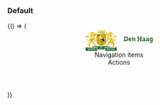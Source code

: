 
<Meta title="CSS/Page Elements/Header" />

### Default

<Canvas>
  <Story name="Default">
    {() => (
      <header id="site-header" class="denhaag-header">
        <div class="denhaag-header__content-container">
          <div class="denhaag-header__content denhaag-responsive-content">
            <div className="denhaag-header__logo">
              <a class="denhaag-logo denhaag-header__link" href="https://www.denhaag.nl" aria-label="Gemeente Den Haag">
                <svg
                  class="denhaag-header__logo"
                  xmlns="http://www.w3.org/2000/svg"
                  width="153"
                  height="48"
                  viewBox="0 0 153 48"
                  fill="none"
                >
                  <path
                    fill-rule="evenodd"
                    clip-rule="evenodd"
                    d="M133.269 22.8104C133.269 23.7002 132.638 24.6354 131.676 24.6354C131.105 24.6354 130.759 24.2431 130.759 23.7305C130.759 23.0818 131.3 22.5842 133.269 22.5842V22.8104ZM135.163 20.9099C135.163 19.2508 134.441 18.2705 132.142 18.2705C131.225 18.2705 130.188 18.4967 129.361 18.7983L129.647 20.2161C130.368 19.9294 131.24 19.7184 131.916 19.7184C132.923 19.7184 133.269 20.1407 133.269 21.0305V21.3472C130.654 21.3472 128.94 22.1918 128.94 23.9566C128.94 25.1782 129.737 26.0831 131.074 26.0831C132.202 26.0831 133.118 25.4798 133.479 24.6353L133.494 24.6502C133.434 25.0425 133.419 25.4949 133.419 25.9474C134.381 25.9775 135.523 25.9323 136.47 25.8116V24.6502C136.034 24.6202 135.523 24.5599 135.163 24.4994V20.9099ZM123.807 16.9583C124.153 17.0337 124.558 17.0942 124.919 17.1244V19.8392H120.546V17.1244C120.906 17.0942 121.312 17.0337 121.658 16.9583V15.7518H117.479V16.9281C117.87 17.0188 118.336 17.0942 118.787 17.1244V24.5599C118.336 24.5901 117.87 24.6655 117.479 24.7559V25.9324H121.658V24.7258C121.312 24.6503 120.906 24.5901 120.546 24.5599V21.4983H124.919V24.5599C124.558 24.5901 124.153 24.6503 123.807 24.7258V25.9324H127.985V24.7559C127.594 24.6655 127.129 24.5901 126.678 24.5599V17.1244C127.129 17.0942 127.594 17.0188 127.985 16.9281V15.7518H123.807V16.9583ZM150.402 22.0107C150.402 23.323 149.786 24.5145 148.749 24.5145C147.862 24.5145 147.441 23.7905 147.441 22.3879C147.441 20.5026 148.238 19.7938 149.365 19.7938C149.741 19.7938 150.071 19.839 150.402 19.9144V22.0107ZM149.545 18.3007C146.915 18.3007 145.472 20.0352 145.472 22.5689C145.472 24.8615 146.464 26.0831 148.253 26.0831C149.245 26.0831 150.086 25.5402 150.477 24.6655L150.507 24.6804C150.432 25.0727 150.417 25.4045 150.417 25.7815V26.2492C150.417 27.5311 149.741 28.1042 148.313 28.1042C147.576 28.1042 146.765 27.9685 146.103 27.7272L145.923 29.4314C146.554 29.5822 147.366 29.6879 148.207 29.6879C151.048 29.6879 152.265 28.3455 152.265 26.0682V18.527C151.454 18.3911 150.582 18.3007 149.545 18.3007ZM141.55 22.8104C141.55 23.7002 140.918 24.6354 139.957 24.6354C139.385 24.6354 139.04 24.2431 139.04 23.7305C139.04 23.0818 139.581 22.5842 141.55 22.5842V22.8104ZM143.444 20.9099C143.444 19.2508 142.722 18.2705 140.423 18.2705C139.506 18.2705 138.469 18.4967 137.642 18.7983L137.928 20.2161C138.649 19.9294 139.521 19.7184 140.197 19.7184C141.204 19.7184 141.55 20.1407 141.55 21.0305V21.3472C138.935 21.3472 137.221 22.1918 137.221 23.9566C137.221 25.1782 138.018 26.0831 139.355 26.0831C140.483 26.0831 141.4 25.4798 141.76 24.6353L141.775 24.6502C141.715 25.0425 141.7 25.4949 141.7 25.9474C142.662 25.9775 143.804 25.9323 144.751 25.8116V24.6502C144.315 24.6202 143.804 24.5599 143.444 24.4994V20.9099ZM99.7185 21.3019C99.8235 20.2764 100.425 19.673 101.236 19.673C102.063 19.673 102.589 20.231 102.559 21.3019H99.7185ZM101.327 18.2856C99.1171 18.2856 97.8094 20.0048 97.8094 22.2523C97.8094 24.8917 99.1171 26.0831 101.492 26.0831C102.379 26.0831 103.326 25.9174 104.167 25.6307L103.972 24.2279C103.205 24.4845 102.454 24.6202 101.717 24.6202C100.32 24.6202 99.7184 23.9114 99.7032 22.5688H104.363C104.363 22.5688 104.423 22.0261 104.423 21.468C104.423 19.6883 103.506 18.2856 101.327 18.2856ZM91.3024 24.3485C90.9267 24.3485 90.5057 24.3336 90.2202 24.2883V17.3352C90.5358 17.3052 90.9867 17.2899 91.4375 17.2899C93.7824 17.2899 94.6691 18.6023 94.6691 20.8193C94.6691 23.2626 93.2712 24.3485 91.3024 24.3485ZM91.5729 15.6914C90.3254 15.6914 89.078 15.7517 88.2663 15.7517H87.0038V16.9281C87.3946 17.0187 87.8605 17.0941 88.3114 17.1243V24.5599C87.8605 24.5901 87.3946 24.6655 87.0038 24.7558V25.9323H88.3114C88.8073 25.9323 90.0698 25.9928 91.122 25.9928C94.4285 25.9928 96.7133 24.1676 96.7133 20.6686C96.7133 17.1091 94.7143 15.6914 91.5729 15.6914ZM110.705 18.2856C109.473 18.2856 108.601 18.9041 108.15 19.8089L108.135 19.7939C108.21 19.3867 108.24 18.7832 108.24 18.4213C107.248 18.3911 106.106 18.4364 105.159 18.557V19.7184C105.595 19.7485 106.106 19.8089 106.467 19.8693V25.9323H108.345V22.3125C108.345 20.9702 109.112 19.854 110.104 19.854C110.84 19.854 111.066 20.3368 111.066 21.1361V25.9323H112.93V20.6686C112.93 19.3565 112.388 18.2856 110.705 18.2856Z"
                    fill="#155429"
                  />
                  <path
                    fill-rule="evenodd"
                    clip-rule="evenodd"
                    d="M58.0044 40.7322H45.0341V47.9998H58.0044C67.4367 47.9998 70.9141 47.2803 70.9141 47.2803V39.9282C70.9141 39.9282 67.4035 40.7322 58.0044 40.7322Z"
                    fill="#1D6B35"
                  />
                  <path
                    fill-rule="evenodd"
                    clip-rule="evenodd"
                    d="M28.2166 38.8932L30.5744 44.4397C32.3222 44.4203 34.0973 44.4102 35.8965 44.4102C38.6269 44.4102 41.303 44.4332 43.9092 44.4771V39.4079L54.79 37.9947C54.79 37.9947 53.2782 37.7322 49.168 37.4305C45.0582 37.1288 39.1552 37.2388 39.1552 37.2388C39.1552 37.2388 36.7875 38.0375 35.8742 38.1974C34.9607 38.0375 32.5933 37.2388 32.5933 37.2388C32.5933 37.2388 26.7349 37.129 22.6249 37.4305C18.5206 37.7313 15.7869 38.1651 15.7707 38.1675L28.2166 38.8932Z"
                    fill="#1D6B35"
                  />
                  <path
                    fill-rule="evenodd"
                    clip-rule="evenodd"
                    d="M27.689 39.5922L27.7093 44.4801C28.655 44.4637 29.6103 44.4502 30.5743 44.4397L28.2166 38.8932L15.7707 38.1675V39.5667C24.1735 39.5462 27.689 39.5922 27.689 39.5922Z"
                    fill="#155429"
                  />
                  <path
                    fill-rule="evenodd"
                    clip-rule="evenodd"
                    d="M26.564 40.7322H13.7434C4.34446 40.7322 0.833496 39.9282 0.833496 39.9282V47.2803C0.833496 47.2803 4.31124 47.9998 13.7434 47.9998H26.564V40.7322Z"
                    fill="#1D6B35"
                  />
                  <path
                    fill-rule="evenodd"
                    clip-rule="evenodd"
                    d="M1.98302 40.1214C1.19158 40.0101 0.83374 39.9282 0.83374 39.9282V47.2803C0.83374 47.2803 2.08732 47.5395 5.12832 47.7467C3.11096 45.4611 2.13647 42.6289 1.98302 40.1214Z"
                    fill="#155429"
                  />
                  <path
                    fill-rule="evenodd"
                    clip-rule="evenodd"
                    d="M5.13794 42.4888H6.51626V42.9216H6.14279L7.02139 45.3659C7.05807 45.4661 7.07926 45.5823 7.10556 45.6877H7.11608C7.14223 45.5823 7.16342 45.4661 7.20024 45.3659L8.06292 42.9216H7.63684V42.4888H8.9836V42.9216H8.65221L7.38961 46.184H6.73719L5.45881 42.9216H5.13794V42.4888Z"
                    fill="white"
                  />
                  <path
                    fill-rule="evenodd"
                    clip-rule="evenodd"
                    d="M10.7589 44.1469C11.1744 44.1469 11.4637 43.9252 11.4637 43.5293C11.4637 43.144 11.227 42.9222 10.801 42.9222H10.3118L10.3012 44.1469H10.7589ZM9.33325 45.7518H9.69621L9.71725 42.9221H9.33325V42.4893H10.9693C11.7269 42.4893 12.0846 42.9275 12.0846 43.4659C12.0846 44.1046 11.6743 44.3951 11.2062 44.4426V44.453C11.4112 44.469 11.5479 44.643 11.6743 44.8542L12.0741 45.53C12.1793 45.7042 12.2793 45.7518 12.4003 45.7518H12.5372V46.1847H12.1951C11.8848 46.1847 11.7427 46.153 11.5271 45.7939L11.0219 44.9335C10.8694 44.6696 10.7905 44.6114 10.6169 44.6114H10.3013L10.2908 45.7518H10.7168V46.1847H9.33325V45.7518Z"
                    fill="white"
                  />
                  <path
                    fill-rule="evenodd"
                    clip-rule="evenodd"
                    d="M12.9893 45.7512H13.3575L13.3785 42.9216H12.9525V42.4888H15.5408L15.5618 43.46H15.0725L15.0409 42.9216H13.9729L13.9626 44.0619H15.0146V44.5264H13.9626L13.9519 45.7512H15.0725L15.1145 45.1493H15.6092L15.5671 46.184H12.9893V45.7512Z"
                    fill="white"
                  />
                  <path
                    fill-rule="evenodd"
                    clip-rule="evenodd"
                    d="M17.7552 45.7517C18.6547 45.7517 19.1598 45.2026 19.1598 44.2787C19.1598 43.45 18.6863 42.9222 17.7815 42.9222H17.187L17.1661 45.7517H17.7552ZM16.2032 45.7517H16.5767L16.5977 42.9221H16.2032V42.4893H17.9497C19.1334 42.4893 19.812 43.1807 19.812 44.2524C19.812 45.3452 19.1229 46.1845 17.9445 46.1845H16.2032V45.7517Z"
                    fill="white"
                  />
                  <path
                    fill-rule="evenodd"
                    clip-rule="evenodd"
                    d="M20.2274 45.7512H20.5956L20.6166 42.9216H20.1906V42.4888H22.7789L22.7999 43.46H22.3106L22.279 42.9216H21.2112L21.2007 44.0619H22.2529V44.5264H21.2007L21.19 45.7512H22.3106L22.3528 45.1493H22.8473L22.805 46.184H20.2274V45.7512Z"
                    fill="white"
                  />
                  <path
                    fill-rule="evenodd"
                    clip-rule="evenodd"
                    d="M50.2324 44.1469C50.6479 44.1469 50.9372 43.9252 50.9372 43.5293C50.9372 43.144 50.7005 42.9222 50.2743 42.9222H49.7851L49.7746 44.1469H50.2324ZM48.8066 45.7518H49.1695L49.1906 42.9221H48.8066V42.4893H50.4425C51.2001 42.4893 51.5578 42.9275 51.5578 43.4659C51.5578 44.1046 51.1475 44.3951 50.6794 44.4426V44.453C50.8845 44.469 51.0213 44.643 51.1475 44.8542L51.5475 45.53C51.6525 45.7042 51.7524 45.7518 51.8736 45.7518H52.0103V46.1847H51.6684C51.3579 46.1847 51.2159 46.153 51.0002 45.7939L50.4953 44.9335C50.3426 44.6696 50.2638 44.6114 50.0902 44.6114H49.7745L49.7639 45.7518H50.1902V46.1847H48.8066V45.7518Z"
                    fill="white"
                  />
                  <path
                    fill-rule="evenodd"
                    clip-rule="evenodd"
                    d="M52.4622 45.7512H52.8305L52.8515 42.9216H52.4254V42.4888H55.0137L55.0346 43.46H54.5454L54.5139 42.9216H53.446L53.4355 44.0619H54.4877V44.5264H53.4355L53.4249 45.7512H54.5454L54.5877 45.1493H55.0821L55.0399 46.184H52.4622V45.7512Z"
                    fill="white"
                  />
                  <path
                    fill-rule="evenodd"
                    clip-rule="evenodd"
                    d="M58.1171 43.5709V42.9797C57.9803 42.9426 57.7698 42.8898 57.4911 42.8898C56.6125 42.8898 56.1547 43.4284 56.1547 44.3521C56.1547 45.1917 56.6599 45.7829 57.4122 45.7829C57.6646 45.7829 57.9328 45.7563 58.0698 45.7299L58.0908 45.0648H58.6168L58.5959 46.0732C58.3591 46.1524 57.8856 46.2474 57.449 46.2474C56.1286 46.2474 55.5026 45.4238 55.5026 44.3732C55.5026 43.2223 56.2706 42.4253 57.4962 42.4253C57.9593 42.4253 58.3959 42.5256 58.6431 42.6259V43.5709H58.1171Z"
                    fill="white"
                  />
                  <path
                    fill-rule="evenodd"
                    clip-rule="evenodd"
                    d="M61.5152 45.7512H61.8835L61.8941 44.5634H60.1844L60.1737 45.7512H60.5683V46.184H59.2111V45.7512H59.5793L59.6004 42.9216H59.2111V42.4888H60.5683V42.9216H60.1948L60.1844 44.0987H61.8941L61.9046 42.9216H61.5152V42.4888H62.8725V42.9216H62.4991L62.478 45.7512H62.8725V46.184H61.5152V45.7512Z"
                    fill="white"
                  />
                  <path
                    fill-rule="evenodd"
                    clip-rule="evenodd"
                    d="M64.2677 45.7512H64.6466L64.6674 42.9216H63.8099L63.7888 43.46H63.2628L63.2839 42.4888H66.6245L66.6454 43.46H66.1194L66.0984 42.9216H65.2567L65.2355 45.7512H65.6616V46.184H64.2677V45.7512Z"
                    fill="white"
                  />
                  <path
                    fill-rule="evenodd"
                    clip-rule="evenodd"
                    d="M28.3715 5.93919C28.5313 5.83271 28.7492 5.75866 28.9844 5.7291C29.0546 5.72096 29.1249 5.71643 29.1945 5.71643C29.6391 5.71643 29.9596 5.89364 29.9925 6.15726C30.0304 6.46809 29.6538 6.75177 29.1174 6.81768C29.0463 6.82643 28.9761 6.8308 28.9068 6.8308C28.4621 6.8308 28.1412 6.65344 28.1092 6.38937C28.0891 6.22528 28.1821 6.06572 28.3715 5.93919ZM32.426 5.35831L33.5332 5.89325L32.4555 6.48656L31.348 5.95102L32.426 5.35831ZM35.8307 5.2552C36.4122 5.2552 36.8509 5.50646 36.8509 5.83976C36.8509 6.17305 36.4122 6.42446 35.8307 6.42446C35.2489 6.42446 34.8102 6.17305 34.8102 5.83976C34.8102 5.50646 35.2489 5.2552 35.8307 5.2552ZM39.2357 5.35831L40.3133 5.95102L39.2064 6.48656L38.1281 5.89371L39.2357 5.35831ZM41.6691 6.15772C41.7014 5.89364 42.0223 5.71643 42.467 5.71643C42.5363 5.71643 42.6072 5.72096 42.6777 5.7291C42.9129 5.75866 43.1298 5.83271 43.2899 5.93919C43.4789 6.06572 43.5724 6.22528 43.5521 6.38937C43.5198 6.65314 43.2 6.8308 42.7554 6.8308C42.686 6.8308 42.6147 6.82643 42.5444 6.81768C42.0073 6.75177 41.6315 6.46809 41.6691 6.15772ZM36.0602 7.6007C39.5777 7.6007 42.229 7.77338 43.9926 7.94501L44.3928 4.7298C42.6688 4.57687 39.4251 4.19531 35.8988 4.19531C32.3396 4.19531 28.9971 4.5817 27.2412 4.73402L27.6589 7.99282C29.4062 7.80701 32.2147 7.6007 36.0602 7.6007Z"
                    fill="#E2C029"
                  />
                  <path
                    fill-rule="evenodd"
                    clip-rule="evenodd"
                    d="M36.8644 1.90625C36.3935 1.90625 36.0121 2.28947 36.0121 2.76152C36.0121 3.13207 36.2465 3.44727 36.5751 3.56642L37.4137 2.10819C37.2652 1.98256 37.0737 1.90625 36.8644 1.90625ZM27.0798 2.48477C26.609 2.48477 26.2281 2.86769 26.2281 3.34004C26.2281 3.81209 26.609 4.19531 27.0798 4.19531C27.5508 4.19531 27.9323 3.81209 27.9323 3.34004C27.9323 2.86769 27.5508 2.48477 27.0798 2.48477ZM29.0374 2.34008C28.5665 2.34008 28.1848 2.7233 28.1848 3.19535C28.1848 3.6674 28.5665 4.05062 29.0374 4.05062C29.5082 4.05062 29.8894 3.6674 29.8894 3.19535C29.8894 2.7233 29.5082 2.34008 29.0374 2.34008ZM30.9936 2.19563C30.5235 2.19563 30.1414 2.57839 30.1414 3.05074C30.1414 3.52294 30.5235 3.90616 30.9936 3.90616C31.465 3.90616 31.8465 3.52294 31.8465 3.05074C31.8465 2.57839 31.465 2.19563 30.9936 2.19563ZM32.9506 2.05117C32.4798 2.05117 32.0983 2.43394 32.0983 2.90629C32.0983 3.37879 32.4798 3.76125 32.9506 3.76125C33.4215 3.76125 33.8028 3.37879 33.8028 2.90629C33.8028 2.43394 33.4215 2.05117 32.9506 2.05117ZM34.907 1.90625C34.4372 1.90625 34.0547 2.28947 34.0547 2.76152C34.0547 3.23402 34.4372 3.61679 34.907 3.61679C35.3777 3.61679 35.7596 3.23402 35.7596 2.76152C35.7596 2.28947 35.3777 1.90625 34.907 1.90625ZM27.6441 1.43409C27.6441 0.961737 27.2626 0.578518 26.7916 0.578518C26.3207 0.578518 25.9395 0.961737 25.9395 1.43409C25.9395 1.90614 26.3207 2.28905 26.7916 2.28905C27.2626 2.28905 27.6441 1.90614 27.6441 1.43409ZM36.738 0.855268C36.738 0.383219 36.3566 0 35.8857 0C35.415 0 35.0334 0.383219 35.0334 0.855268C35.0334 1.32822 35.415 1.71054 35.8857 1.71054C36.3566 1.71054 36.738 1.32822 36.738 0.855268Z"
                    fill="#E2C029"
                  />
                  <path
                    fill-rule="evenodd"
                    clip-rule="evenodd"
                    d="M37.4135 2.10817L36.5749 3.56639C36.6651 3.59927 36.7626 3.61676 36.8642 3.61676C37.3351 3.61676 37.7167 3.234 37.7167 2.76149C37.7167 2.49953 37.5988 2.26501 37.4135 2.10817ZM38.8207 2.05127C38.3504 2.05127 37.9683 2.43403 37.9683 2.90638C37.9683 3.37889 38.3504 3.76135 38.8207 3.76135C39.2921 3.76135 39.6736 3.37889 39.6736 2.90638C39.6736 2.43403 39.2921 2.05127 38.8207 2.05127ZM40.7775 2.19572C40.3067 2.19572 39.9252 2.57849 39.9252 3.05084C39.9252 3.52304 40.3067 3.90626 40.7775 3.90626C41.2489 3.90626 41.63 3.52304 41.63 3.05084C41.63 2.57849 41.2489 2.19572 40.7775 2.19572ZM42.735 2.34018C42.2641 2.34018 41.8828 2.7234 41.8828 3.19545C41.8828 3.66749 42.2641 4.05071 42.735 4.05071C43.2054 4.05071 43.5868 3.66749 43.5868 3.19545C43.5868 2.7234 43.2054 2.34018 42.735 2.34018ZM44.6915 2.48487C44.221 2.48487 43.8392 2.86778 43.8392 3.34013C43.8392 3.81218 44.221 4.1954 44.6915 4.1954C45.1628 4.1954 45.5435 3.81218 45.5435 3.34013C45.5435 2.86778 45.1628 2.48487 44.6915 2.48487ZM44.9795 0.578613C44.5089 0.578613 44.1272 0.961832 44.1272 1.43418C44.1272 1.90623 44.5089 2.28915 44.9795 2.28915C45.4504 2.28915 45.8321 1.90623 45.8321 1.43418C45.8321 0.961832 45.4504 0.578613 44.9795 0.578613Z"
                    fill="#D2AD15"
                  />
                  <path
                    fill-rule="evenodd"
                    clip-rule="evenodd"
                    d="M39.2362 5.3582L40.3137 5.9509L39.2069 6.48629L38.1285 5.89359L39.2362 5.3582ZM41.6696 6.15784C41.7019 5.89376 42.0227 5.71655 42.4675 5.71655C42.5367 5.71655 42.6077 5.72093 42.6782 5.72922C42.9134 5.75863 43.1302 5.83283 43.2903 5.93931C43.4794 6.06569 43.5727 6.2254 43.5526 6.38949C43.5202 6.65326 43.2004 6.83092 42.7559 6.83092C42.6864 6.83092 42.6152 6.8264 42.5449 6.8178C42.0077 6.75174 41.632 6.46806 41.6696 6.15784ZM35.8312 6.42427C35.4865 6.42427 35.1919 6.33574 35.009 6.19458L34.1664 7.61766C34.7676 7.60665 35.3987 7.60047 36.0606 7.60047C39.5781 7.60047 42.2294 7.7733 43.9928 7.94478L44.393 4.72972C42.7165 4.58117 39.6037 4.21605 36.1915 4.19629L35.5523 5.27552C35.6405 5.2624 35.7335 5.25501 35.8312 5.25501C36.4127 5.25501 36.8514 5.50626 36.8514 5.83956C36.8514 6.17286 36.4127 6.42427 35.8312 6.42427Z"
                    fill="#D2AD15"
                  />
                  <path
                    fill-rule="evenodd"
                    clip-rule="evenodd"
                    d="M43.9091 39.4079V39.5922H56.0221V38.1673C56.0221 38.1673 55.5779 38.0975 54.7899 37.9946L43.9091 39.4079Z"
                    fill="#155429"
                  />
                  <path
                    fill-rule="evenodd"
                    clip-rule="evenodd"
                    d="M70.1289 47.406C70.6673 47.3225 70.9142 47.2803 70.9142 47.2803V39.9282C70.9142 39.9282 70.0488 40.1262 68.0284 40.3258C69.4005 42.0027 69.9481 44.7336 70.1289 47.406Z"
                    fill="#155429"
                  />
                  <path
                    fill-rule="evenodd"
                    clip-rule="evenodd"
                    d="M32.8755 42.1995H33.1941L33.2123 39.7506H32.8436V39.376H35.0836L35.1018 40.2168H34.6784L34.651 39.7506H33.7269L33.7177 40.7375H34.6283V41.1396H33.7177L33.7087 42.1995H34.6784L34.7148 41.6788H35.1428L35.1064 42.5741H32.8755V42.1995Z"
                    fill="white"
                  />
                  <path
                    fill-rule="evenodd"
                    clip-rule="evenodd"
                    d="M35.6751 42.1995H35.9847L36.0029 39.7506H35.6022V39.376H36.4399L37.915 41.3087C38.0107 41.4366 38.1472 41.6466 38.2338 41.7884H38.2429L38.2248 39.7506H37.8696V39.376H38.9804V39.7506H38.671L38.6526 42.5741H38.2384L36.6447 40.4998C36.5538 40.3812 36.4673 40.2533 36.4217 40.1619L36.4125 40.1711L36.4307 42.1995H36.7814V42.5741H35.6751V42.1995Z"
                    fill="white"
                  />
                  <path
                    fill-rule="evenodd"
                    clip-rule="evenodd"
                    d="M58.926 33.2282H58.9268L58.926 33.2246V33.2282Z"
                    fill="url(#paint0_linear_10499_33040)"
                  />
                  <path
                    fill-rule="evenodd"
                    clip-rule="evenodd"
                    d="M70.0351 17.7954C70.0351 16.144 67.8189 16.6658 66.6035 16.6658C65.3876 16.6658 65.4743 15.104 65.4743 15.104H67.7883C69.6351 15.104 70.8162 16.2364 70.0351 17.7954Z"
                    fill="#D2AD15"
                  />
                  <path
                    fill-rule="evenodd"
                    clip-rule="evenodd"
                    d="M62.8545 14.4162C63.3944 13.879 63.9546 13.583 64.7512 13.583C66.5195 13.583 69.077 13.471 69.4339 12.5474C69.7443 12.8711 69.7155 13.5248 68.9598 14.276C70.9508 14.276 71.3013 14.7264 71.5022 15.1475C72.0218 16.236 71.1203 17.7952 70.0349 17.7952C70.816 16.2365 69.635 15.1039 67.7881 15.1039H65.4742H65.1279H64.7512C64.4801 15.1039 64.1829 15.2452 63.9356 15.4912C63.4112 16.0129 63.4112 16.862 63.9356 17.3836L67.6014 21.0298C67.8329 21.2599 68.0001 21.5212 68.1362 21.7995L62.1057 17.1995C61.84 16.2401 62.0977 15.1693 62.8545 14.4162Z"
                    fill="#EFD544"
                  />
                  <path
                    fill-rule="evenodd"
                    clip-rule="evenodd"
                    d="M58.5332 10.8457C58.5038 10.7362 58.485 10.6332 58.4747 10.5355C59.0067 9.91477 59.8945 9.67055 61.0939 10.1741C62.6034 10.8075 63.979 9.71045 63.979 9.71045C62.9409 11.6887 61.4995 11.0469 60.2495 10.6563C59.5669 10.4433 58.9263 10.6527 58.5332 10.8457Z"
                    fill="#B98F16"
                  />
                  <path
                    fill-rule="evenodd"
                    clip-rule="evenodd"
                    d="M52.1796 18.2863C50.8966 17.5568 49.8652 17.025 49.8631 17.0241L49.8628 17.0239L50.351 19.1245C50.351 19.1245 48.9027 21.4686 48.1269 22.7407C48.1435 22.749 48.161 22.7554 48.1776 22.7643C48.1776 22.7643 52.1868 18.2906 52.1867 18.2905V18.2903C52.1842 18.289 52.182 18.2876 52.1796 18.2863Z"
                    fill="#B98F16"
                  />
                  <path
                    fill-rule="evenodd"
                    clip-rule="evenodd"
                    d="M59.1167 14.9694C59.1167 13.4313 58.0731 12.8007 57.6063 12.595C56.9143 12.5668 56.2008 12.6312 55.5887 12.8796C55.7885 14.6982 58.4148 17.129 59.9929 17.6659C60.0056 17.6696 60.0173 17.6737 60.0302 17.6776C59.2764 17.0993 60.5298 14.9694 59.1167 14.9694Z"
                    fill="#D2AD15"
                  />
                  <path
                    fill-rule="evenodd"
                    clip-rule="evenodd"
                    d="M53.781 19.2298C53.2424 18.8994 52.6953 18.5796 52.1869 18.2905L52.1867 18.2907L48.1776 22.7643C47.9552 22.6464 47.7063 22.5726 47.437 22.5726V24.1404H47.4394C46.7632 24.2888 46.3115 24.8459 46.3115 25.7055H47.4402L47.4394 27.1039C47.5887 27.2692 47.8238 27.3747 48.0629 27.3816L53.7876 19.2338C53.7851 19.2328 53.7795 19.2317 53.781 19.2298Z"
                    fill="#E2C029"
                  />
                  <path
                    fill-rule="evenodd"
                    clip-rule="evenodd"
                    d="M59.6778 19.1758C58.1159 20.1506 55.0021 20.0113 54.9991 20.0094C54.9975 20.0082 54.9958 20.0071 54.9942 20.0061C54.9905 20.0074 55.8734 20.5446 56.7864 21.42L62.9184 22.3911C62.9184 22.3911 60.9388 20.4269 59.6778 19.1758Z"
                    fill="#D2AD15"
                  />
                  <path
                    fill-rule="evenodd"
                    clip-rule="evenodd"
                    d="M66.374 30.157C65.6651 30.157 63.5231 29.8757 63.5231 28.312V25.0728L61.8876 27.7256L61.8662 30.4123C64.5077 33.4266 63.8459 36.8635 62.6409 38.2482V39.2882C63.3905 39.2738 64.1271 39.2564 64.833 39.2307L64.6489 38.4492L65.6274 36.7606C65.6274 36.7606 65.2 31.3245 66.374 30.157Z"
                    fill="#D2AD15"
                  />
                  <path
                    fill-rule="evenodd"
                    clip-rule="evenodd"
                    d="M53.7876 19.2339L48.0628 27.3815C48.0706 27.3815 48.0782 27.3828 48.0869 27.3828C48.1829 27.3828 50.1119 25.9571 50.1119 25.9571L54.9989 20.0093C54.6155 19.751 54.2043 19.4895 53.7876 19.2339Z"
                    fill="#EFD544"
                  />
                  <path
                    fill-rule="evenodd"
                    clip-rule="evenodd"
                    d="M55.5887 12.8794C53.4727 13.9674 52.5031 17.1121 49.8629 17.0241C49.8667 17.0257 52.8635 18.5707 54.9989 20.009C55.003 20.0119 60.5499 20.2589 60.5499 17.7749C59.1419 17.7749 55.8143 14.935 55.5887 12.8794Z"
                    fill="#F6E477"
                  />
                  <path
                    fill-rule="evenodd"
                    clip-rule="evenodd"
                    d="M50.2644 15.152C50.723 13.972 50.8912 12.0526 51.3937 10.147L48.9933 8.62875L48.4171 7.63477H45.7217L45.2204 8.49839C46.2612 8.59814 46.9272 8.67345 46.9477 8.6754L47.4184 8.73465V12.4787L50.2644 15.152Z"
                    fill="#E2C029"
                  />
                  <path
                    fill-rule="evenodd"
                    clip-rule="evenodd"
                    d="M53.5169 6.03197V4.42474L55.1788 5.15245C55.164 5.06724 55.1289 4.61691 55.9111 4.18457C55.877 4.66911 56.5869 5.02539 57.4068 5.27456C56.5566 7.23987 55.2999 10.2479 55.5888 12.8794C53.4732 13.9675 52.5033 17.1122 49.863 17.0241C49.863 17.0241 49.1887 16.7056 48.9633 16.3153C51.4671 16.3153 50.1104 9.42089 53.5169 6.03197Z"
                    fill="#EFD544"
                  />
                  <path
                    fill-rule="evenodd"
                    clip-rule="evenodd"
                    d="M60.3877 32.0976C61.2023 32.9106 61.6911 33.8525 61.6911 34.7622C61.6911 36.8143 60.2941 37.5609 60.2941 37.5609C58.6369 37.0326 58.1723 38.7064 58.0572 39.3143C58.6431 39.3152 59.2531 39.3155 59.8878 39.3155C60.7948 39.3155 61.7814 39.3059 62.6409 39.2903V38.2478C63.846 36.8634 64.5077 33.4263 61.8663 30.4121L60.3877 32.0976Z"
                    fill="#EFD544"
                  />
                  <path
                    fill-rule="evenodd"
                    clip-rule="evenodd"
                    d="M58.7697 29.2327C58.7693 28.9004 58.7689 28.3391 58.7685 28.0195L58.7682 28.0197C58.7683 28.0963 58.7683 28.1731 58.7685 28.2511L53.6321 29.4403L50.2315 36.1008C51.2516 36.1833 52.1675 36.2717 52.9614 36.3569L52.6341 35.4948L56.7799 29.6113L58.7697 29.2327Z"
                    fill="#EFD544"
                  />
                  <path
                    fill-rule="evenodd"
                    clip-rule="evenodd"
                    d="M51.2341 29.9956C50.8515 33.3221 48.6572 34.3769 48.6572 34.3769C48.6572 34.3769 48.2383 34.2735 47.8043 34.2735C46.8392 34.2735 46.3672 35.8608 46.3672 35.8608C46.8765 35.8836 47.4101 35.914 47.944 35.9471C48.397 35.9711 48.8401 35.9985 49.2639 36.029C49.5967 36.0534 49.9164 36.0783 50.23 36.1044L53.6324 29.4404L51.2341 29.9956Z"
                    fill="#E2C029"
                  />
                  <path
                    fill-rule="evenodd"
                    clip-rule="evenodd"
                    d="M58.7663 26.1761L56.5581 24.5659L50.3994 29.6374C50.3994 29.6374 50.7196 30.0813 51.2342 29.9955L58.7686 28.2511C58.7676 27.4591 58.7669 26.73 58.7663 26.1761Z"
                    fill="#D2AD15"
                  />
                  <path
                    fill-rule="evenodd"
                    clip-rule="evenodd"
                    d="M54.9989 20.0093L53.2421 22.1475L58.7662 26.1761C58.7656 25.5404 58.7652 25.1356 58.7652 25.1356C58.7652 24.789 58.7062 24.4495 58.6034 24.1208C58.2823 23.0614 57.5255 22.1285 56.7865 21.4197C55.9023 20.5721 55.049 20.0432 54.9991 20.0093H54.9989Z"
                    fill="#EFD544"
                  />
                  <path
                    fill-rule="evenodd"
                    clip-rule="evenodd"
                    d="M58.3082 6.8985C57.9364 6.91111 57.626 6.67154 57.6162 6.36386C57.615 6.32921 57.6191 6.29516 57.625 6.2617C58.083 6.29006 58.557 6.35156 58.9525 6.41397C58.9068 6.67769 58.6398 6.8871 58.3082 6.8985ZM61.4428 7.80981L60.0199 6.75522L59.7786 5.74804C59.7786 5.74804 58.4951 5.60598 57.4065 5.2749C56.5566 7.24006 55.2998 10.2483 55.5888 12.8798C57.5457 12.086 60.5377 13.1681 60.5377 13.1681L60.0678 11.9093L60.7546 11.1185C60.7546 11.1185 58.7161 11.3547 58.7153 11.3535C58.1136 10.0073 58.6171 9.34428 59.9283 9.34428C60.4753 9.34428 60.8997 9.608 60.8997 9.608L61.1835 8.68933L60.938 8.23419L61.2847 8.26599L61.4428 7.80981Z"
                    fill="#E2C029"
                  />
                  <path
                    fill-rule="evenodd"
                    clip-rule="evenodd"
                    d="M12.9673 33.2228H12.9679V33.2192L12.9673 33.2228Z"
                    fill="url(#paint1_linear_10499_33040)"
                  />
                  <path
                    fill-rule="evenodd"
                    clip-rule="evenodd"
                    d="M1.61038 17.792C1.61038 16.1406 3.81566 16.6624 5.02507 16.6624C6.23494 16.6624 6.14865 15.1006 6.14865 15.1006H3.84612C2.00836 15.1006 0.833165 16.233 1.61038 17.792Z"
                    fill="#D2AD15"
                  />
                  <path
                    fill-rule="evenodd"
                    clip-rule="evenodd"
                    d="M8.75539 14.4128C8.21813 13.8756 7.66078 13.5796 6.8681 13.5796C5.10853 13.5796 2.56364 13.4676 2.20843 12.5439C1.89958 12.8677 1.92825 13.5214 2.68025 14.2725C0.699023 14.2725 0.35026 14.723 0.150367 15.1441C-0.366625 16.2326 0.530344 17.7918 1.6104 17.7918C0.833186 16.233 2.00838 15.1005 3.84614 15.1005H6.14867H6.49323H6.8681C7.13778 15.1005 7.43357 15.2418 7.67968 15.4878C8.20148 16.0095 8.20148 16.8586 7.67968 17.3802L4.03193 21.0264C3.80157 21.2565 3.63514 21.5178 3.49978 21.7961L9.50048 17.1961C9.76491 16.2366 9.50844 15.1659 8.75539 14.4128Z"
                    fill="#E2C029"
                  />
                  <path
                    fill-rule="evenodd"
                    clip-rule="evenodd"
                    d="M13.0555 10.8423C13.0847 10.7328 13.1035 10.6298 13.1137 10.5321C12.5844 9.91135 11.7009 9.66713 10.5074 10.1707C9.00539 10.8041 7.6366 9.70703 7.6366 9.70703C8.66953 11.6852 10.1039 11.0435 11.3477 10.6529C12.0269 10.4398 12.6644 10.6493 13.0555 10.8423Z"
                    fill="#B98F16"
                  />
                  <path
                    fill-rule="evenodd"
                    clip-rule="evenodd"
                    d="M19.3778 18.2829C20.6544 17.5534 21.6808 17.0216 21.6829 17.0207L21.6832 17.0205L21.1974 19.1211C21.1974 19.1211 22.6385 21.4652 23.4105 22.7373C23.394 22.7456 23.3765 22.752 23.36 22.7609L19.3707 18.2871V18.2869C19.3731 18.2856 19.3754 18.2842 19.3778 18.2829Z"
                    fill="#E2C029"
                  />
                  <path
                    fill-rule="evenodd"
                    clip-rule="evenodd"
                    d="M13.9775 12.5916C13.5131 12.7972 12.4746 13.4279 12.4746 14.9659C11.0684 14.9659 12.3158 17.0958 11.5659 17.6741C11.5785 17.6702 11.5902 17.6662 11.6028 17.6624C13.1732 17.1255 15.7866 14.6947 15.9852 12.8761C15.376 12.6277 14.6661 12.5635 13.9775 12.5916Z"
                    fill="#D2AD15"
                  />
                  <path
                    fill-rule="evenodd"
                    clip-rule="evenodd"
                    d="M17.7841 19.2263C18.32 18.896 18.8645 18.5762 19.3704 18.2871L19.3705 18.2873L23.3598 22.7609C23.5812 22.643 23.8288 22.5692 24.0968 22.5692V24.137H24.0944C24.7673 24.2853 25.2168 24.8425 25.2168 25.7021H24.0937L24.0944 27.1005C23.9459 27.2658 23.7119 27.3712 23.474 27.3781L17.7775 19.2304C17.7801 19.2293 17.7856 19.2283 17.7841 19.2263Z"
                    fill="#EFD544"
                  />
                  <path
                    fill-rule="evenodd"
                    clip-rule="evenodd"
                    d="M11.9165 19.1724C13.4708 20.1471 16.5691 20.0079 16.5721 20.006C16.5738 20.0048 16.5754 20.0037 16.5771 20.0027C16.5807 20.004 15.7022 20.5412 14.7937 21.4165L8.69196 22.3877C8.69196 22.3877 10.6618 20.4235 11.9165 19.1724Z"
                    fill="#E2C029"
                  />
                  <path
                    fill-rule="evenodd"
                    clip-rule="evenodd"
                    d="M5.25311 30.1531C5.95859 30.1531 8.09004 29.8718 8.09004 28.3081V25.0688L9.7174 27.7217L9.73871 30.4084C7.11023 33.4227 7.76874 36.8596 8.9678 38.2443V39.2843C8.22195 39.2699 7.48901 39.2525 6.78653 39.2268L6.96976 38.4453L5.99611 36.7567C5.99611 36.7567 6.42141 31.3206 5.25311 30.1531Z"
                    fill="#F6E477"
                  />
                  <path
                    fill-rule="evenodd"
                    clip-rule="evenodd"
                    d="M8.96785 39.287C9.8231 39.3026 10.8049 39.3122 11.7075 39.3122C12.339 39.3122 12.9461 39.3119 13.5291 39.311C13.4146 38.703 12.9522 37.0293 11.3032 37.5577C11.3032 37.5577 9.91314 36.8111 9.91314 34.7587C9.91314 33.8465 10.3946 32.908 11.2094 32.0935L9.73876 30.4087C7.11028 33.423 7.76879 36.86 8.96785 38.2446V39.287Z"
                    fill="#E2C029"
                  />
                  <path
                    fill-rule="evenodd"
                    clip-rule="evenodd"
                    d="M17.7776 19.23L23.4741 27.3776C23.4663 27.3776 23.4589 27.3789 23.4501 27.3789C23.3546 27.3789 21.4351 25.9532 21.4351 25.9532L16.5722 20.0054C16.9537 19.7471 17.3629 19.4856 17.7776 19.23Z"
                    fill="#D2AD15"
                  />
                  <path
                    fill-rule="evenodd"
                    clip-rule="evenodd"
                    d="M11.0488 17.7715C11.0488 20.2557 16.5682 20.0085 16.5724 20.0057C18.6972 18.5674 21.6793 17.0223 21.6829 17.0207C19.0558 17.1087 18.0911 13.964 15.9855 12.876C15.7608 14.9316 12.4498 17.7715 11.0488 17.7715Z"
                    fill="#F6E477"
                  />
                  <path
                    fill-rule="evenodd"
                    clip-rule="evenodd"
                    d="M21.2834 15.1486C20.827 13.9686 20.6597 12.0492 20.1597 10.1436L22.5482 8.62533L23.1216 7.63135H25.8038L26.3025 8.49497C25.2669 8.59473 24.6041 8.67003 24.5837 8.67198L24.1154 8.73124V12.4752L21.2834 15.1486Z"
                    fill="#D2AD15"
                  />
                  <path
                    fill-rule="evenodd"
                    clip-rule="evenodd"
                    d="M18.0469 6.02855V4.42132L16.3933 5.14903C16.408 5.06382 16.4431 4.61349 15.6646 4.18115C15.6985 4.66569 14.9921 5.02197 14.1763 5.27114C15.0223 7.23645 16.2728 10.2445 15.9853 12.876C18.0905 13.964 19.0556 17.1087 21.6828 17.0207C21.6828 17.0207 22.3538 16.7022 22.5782 16.3119C20.0867 16.3119 21.4367 9.41747 18.0469 6.02855Z"
                    fill="#E2C029"
                  />
                  <path
                    fill-rule="evenodd"
                    clip-rule="evenodd"
                    d="M4.04572 25.0691C4.58537 25.6091 5.30376 25.9063 6.06792 25.9063C6.83162 25.9063 7.55031 25.6091 8.09011 25.0691L9.71747 27.7219L9.73878 30.4086L12.8146 33.9322C12.8161 32.9509 12.8247 25.1322 12.8247 25.1322C12.8247 24.7855 12.8833 24.4461 12.9855 24.1174C13.305 23.058 14.0582 22.1251 14.7936 21.4163L8.69189 22.3875L7.44166 23.6161C7.44166 23.6161 6.09793 24.9705 5.12202 23.9941C4.59963 23.472 4.59963 22.6233 5.12202 22.1017L8.76918 18.4558C9.13145 18.0938 9.37366 17.6577 9.50047 17.1963L3.49977 21.7963C2.98157 22.8624 3.16106 24.1846 4.04572 25.0691ZM14.7943 21.4156C14.7942 21.4159 14.7939 21.4161 14.7937 21.4162C14.7939 21.4161 14.7942 21.4159 14.7943 21.4156Z"
                    fill="#EFD544"
                  />
                  <path
                    fill-rule="evenodd"
                    clip-rule="evenodd"
                    d="M12.8201 29.2293C12.8205 28.897 12.8208 28.3356 12.8213 28.0161L12.8216 28.0163C12.8214 28.0929 12.8214 28.1697 12.8213 28.2477L17.9324 29.4369L21.3161 36.0974C20.3011 36.1799 19.3897 36.2683 18.5997 36.3535L18.9254 35.4914L14.8001 29.6079L12.8201 29.2293Z"
                    fill="#F6E477"
                  />
                  <path
                    fill-rule="evenodd"
                    clip-rule="evenodd"
                    d="M20.3186 29.9922C20.6993 33.3187 22.8829 34.3735 22.8829 34.3735C22.8829 34.3735 23.2996 34.2701 23.7315 34.2701C24.6918 34.2701 25.1615 35.8574 25.1615 35.8574C24.6547 35.8802 24.1238 35.9106 23.5925 35.9436C23.1417 35.9676 22.7008 35.9951 22.2791 36.0255C21.9479 36.05 21.6298 36.0749 21.3178 36.101L17.9322 29.437L20.3186 29.9922Z"
                    fill="#D2AD15"
                  />
                  <path
                    fill-rule="evenodd"
                    clip-rule="evenodd"
                    d="M12.8235 26.1727L15.0208 24.5625L21.1491 29.634C21.1491 29.634 20.8305 30.0778 20.3184 29.992L12.8212 28.2477C12.8221 27.4556 12.8229 26.7266 12.8235 26.1727Z"
                    fill="#E2C029"
                  />
                  <path
                    fill-rule="evenodd"
                    clip-rule="evenodd"
                    d="M16.5723 20.0059L18.3205 22.1441L12.8235 26.1727C12.8241 25.537 12.8246 25.1322 12.8246 25.1322C12.8246 24.7855 12.8833 24.4461 12.9856 24.1174C13.3051 23.058 14.0582 22.1251 14.7935 21.4163C15.6734 20.5687 16.5225 20.0398 16.5721 20.0059H16.5723Z"
                    fill="#B98F16"
                  />
                  <path
                    fill-rule="evenodd"
                    clip-rule="evenodd"
                    d="M13.2794 6.895C12.9493 6.88345 12.6837 6.67419 12.6383 6.41032C13.0317 6.34806 13.5034 6.28656 13.9592 6.25805C13.965 6.29166 13.9691 6.32571 13.9679 6.36036C13.9581 6.66804 13.6493 6.90746 13.2794 6.895ZM14.1765 5.27148C13.0933 5.60241 11.8162 5.74462 11.8162 5.74462L11.5761 6.75165L10.1602 7.80639L10.3175 8.26257L10.6625 8.23077L10.4182 8.68591L10.7006 9.60458C10.7006 9.60458 11.1229 9.34086 11.6672 9.34086C12.9719 9.34086 13.473 10.0038 12.8742 11.3501C12.8735 11.3513 10.845 11.1151 10.845 11.1151L11.5286 11.9059L11.0608 13.1647C11.0608 13.1647 14.038 12.0826 15.9853 12.8763C16.2729 10.2448 15.0223 7.23664 14.1765 5.27148Z"
                    fill="#EFD544"
                  />
                  <path
                    fill-rule="evenodd"
                    clip-rule="evenodd"
                    d="M46.2697 28.7936C46.2697 34.6975 35.7429 36.7886 35.7429 36.7886C35.7429 36.7886 25.217 34.6975 25.217 28.7936V9.74011C25.217 9.74011 28.7789 9.06445 35.7429 9.06445C42.708 9.06445 46.2697 9.74011 46.2697 9.74011V28.7936Z"
                    fill="#D2AD15"
                  />
                  <path
                    fill-rule="evenodd"
                    clip-rule="evenodd"
                    d="M35.7429 36.7885C35.7429 36.7885 46.2697 34.6975 46.2697 28.7934V9.73996C46.2697 9.73996 42.7078 9.06445 35.7429 9.06445C34.1024 9.06445 32.6507 9.10196 31.3898 9.15926C40.8936 9.53879 44.6918 10.8232 44.6918 10.8232C44.6918 10.8232 44.7004 24.1138 44.7004 28.9841C44.7004 33.8544 35.7429 36.7885 35.7429 36.7885Z"
                    fill="#B98F16"
                  />
                  <path
                    fill-rule="evenodd"
                    clip-rule="evenodd"
                    d="M37.8685 20.6003L37.0628 20.5001L36.8135 20.8325L34.9315 19.6333C35.1207 20.58 35.6371 22.3836 36.9613 23.9179C37.8434 24.5559 38.7654 25.224 39.4975 25.7539C39.4397 22.6566 38.3906 20.9513 38.1176 20.2679L37.8685 20.6003Z"
                    fill="#4B4B4B"
                  />
                  <path
                    fill-rule="evenodd"
                    clip-rule="evenodd"
                    d="M34.0162 21.7923C33.0299 21.0886 33.3527 19.6965 34.0015 19.0415L36.8134 20.8327L37.0626 20.5002L37.8684 20.6004L38.1175 20.268L40.1968 20.6256C39.8086 20.0048 39.1621 19.0051 38.1798 18.3357L38.429 18.0034C37.9269 17.767 36.779 17.5795 35.4519 17.5795H33.4281L34.8583 13.5038C35.2387 12.4068 34.5611 11.5292 33.8237 11.4478C32.7094 11.3252 32.2485 12.5235 32.2485 12.5235L33.4706 13.7678C33.4982 13.7742 31.8947 17.5125 31.8947 17.5125C31.7309 17.904 31.6238 18.4113 31.6202 18.9595C31.6134 20.0063 32.092 21.0749 33.0672 22.0218C33.8944 22.8251 37.4743 25.6319 37.4743 25.6319L37.7624 25.2492L39.4974 25.7541C39.4974 25.7541 34.2917 21.9884 34.0162 21.7923Z"
                    fill="white"
                  />
                  <path
                    fill-rule="evenodd"
                    clip-rule="evenodd"
                    d="M34.9313 19.6335L34.0016 19.0415C33.3527 19.6965 33.0299 21.0886 34.0161 21.7923C34.3163 22.0057 35.5889 22.9256 36.9611 23.9181C35.6369 22.3838 35.1206 20.5803 34.9313 19.6335Z"
                    fill="#636363"
                  />
                  <path
                    fill-rule="evenodd"
                    clip-rule="evenodd"
                    d="M40.1968 20.6257L38.1176 20.2681C38.3904 20.9515 39.4396 22.6569 39.4975 25.7542C40.3275 26.3554 40.913 26.779 40.913 26.779L41.3234 26.2324L42.3991 26.9765C42.3403 26.4834 42.257 26.0191 42.1549 25.5792C41.6885 23.3928 40.917 21.7475 40.1968 20.6257Z"
                    fill="black"
                  />
                  <path
                    fill-rule="evenodd"
                    clip-rule="evenodd"
                    d="M38.3749 33.4062C38.3289 33.2904 38.243 33.1797 38.0784 33.1797H37.4742V30.3218L36.9793 30.5466V33.1711H36.0615C35.9549 33.1711 35.7493 33.3223 35.6788 33.3223H35.2686C35.1033 33.3223 35.0171 33.4324 34.9717 33.5487L34.9416 33.6387L34.9245 33.7524C34.9208 33.7889 34.9208 33.8133 34.9208 33.8133H35.9103L36.1137 33.6624H36.5265C36.2665 33.822 35.9882 33.9935 35.8827 34.0577C35.7414 34.1442 35.7241 34.2842 35.7447 34.4071L35.7666 34.5025L35.809 34.6054C35.8249 34.639 35.8365 34.66 35.8365 34.66L37.5132 33.6702H38.4258C38.4258 33.6702 38.4252 33.6462 38.4218 33.6094L38.3934 33.4917L38.3749 33.4062Z"
                    fill="#4B4B4B"
                  />
                  <path
                    fill-rule="evenodd"
                    clip-rule="evenodd"
                    d="M29.6797 22.8035L29.5866 22.9281L29.642 23.7398L29.7969 23.5309L29.9084 23.5444L30.5481 24.6542C30.5481 24.6542 30.5564 24.6489 30.5699 24.6407L30.6493 24.5757L30.7187 24.5139C30.8112 24.4137 30.8891 24.268 30.796 24.1053C30.771 24.0619 30.7298 23.9899 30.6791 23.9017L32.5705 24.7992L33.3436 24.6167L30.2444 23.1492C30.1758 23.0316 30.0817 22.8528 30.0817 22.8528C30.0265 22.7673 29.821 22.7354 29.6797 22.8035Z"
                    fill="#636363"
                  />
                  <path
                    fill-rule="evenodd"
                    clip-rule="evenodd"
                    d="M33.4706 13.7678L32.2485 12.5234L26.9834 13.7678H33.4706Z"
                    fill="black"
                  />
                  <path
                    fill-rule="evenodd"
                    clip-rule="evenodd"
                    d="M29.4856 23.064L28.4783 23.1931C28.4783 23.1931 28.1776 23.5785 28.0241 23.7846C27.9253 23.9176 27.9609 24.0533 28.0256 24.16L28.0865 24.2389L28.1585 24.3203C28.1848 24.3446 28.2042 24.3595 28.2042 24.3595L28.7174 23.6696L29.1316 23.6109C28.9333 23.8781 28.7219 24.1621 28.6482 24.262C28.5495 24.3949 28.5853 24.531 28.6506 24.6375L28.716 24.7216L28.7828 24.7975C28.8092 24.8224 28.8286 24.8373 28.8286 24.8373L29.6418 23.7399L29.5865 22.9282L29.4856 23.064Z"
                    fill="#4B4B4B"
                  />
                  <path
                    fill-rule="evenodd"
                    clip-rule="evenodd"
                    d="M36.275 24.6831C36.1176 24.5578 35.9516 24.4252 35.7804 24.2881V25.7264L35.7072 25.7354L33.3436 24.6166L32.5703 24.7992L35.5178 26.1982L35.8202 26.5878L36.305 26.5182L36.488 26.0591L36.275 25.7852V24.6831Z"
                    fill="#4B4B4B"
                  />
                  <path
                    fill-rule="evenodd"
                    clip-rule="evenodd"
                    d="M34.1618 12.5193C34.1618 12.5193 33.5983 12.7713 33.4603 12.7713C33.323 12.7713 33.1943 12.6583 33.1943 12.5193C33.1943 12.38 33.323 12.2671 33.4603 12.2671C33.5983 12.2671 34.1618 12.5193 34.1618 12.5193Z"
                    fill="black"
                  />
                  <path
                    fill-rule="evenodd"
                    clip-rule="evenodd"
                    d="M28.3912 15.643C28.0378 15.0175 28.4515 14.6351 28.7421 14.3415C28.9522 14.128 29.1343 13.9449 29.1382 13.6754C29.1435 13.3217 28.9424 13.2571 28.4479 13.1854C28.1541 13.1426 27.8503 13.0985 27.6773 12.8757C27.5796 12.7484 27.5397 12.5999 27.5627 12.4467C27.614 12.1047 27.9648 11.8491 28.0043 11.8211C28.1035 11.7517 28.2387 11.7766 28.3069 11.8758C28.3757 11.9751 28.3516 12.1117 28.2531 12.1812C28.1754 12.2365 28.0103 12.3895 27.992 12.5127C27.9887 12.5373 27.9895 12.5657 28.0205 12.6059C28.0847 12.6896 28.3103 12.7221 28.5093 12.7512C28.9373 12.8133 29.5838 12.9072 29.5724 13.6817C29.5661 14.1289 29.2918 14.4066 29.0498 14.6516C28.7742 14.93 28.5495 15.1336 28.6985 15.5267C28.7962 15.7845 29.2383 15.9211 29.1534 16.0737C29.0733 16.2174 28.5644 15.9496 28.3912 15.643Z"
                    fill="black"
                  />
                  <path
                    fill-rule="evenodd"
                    clip-rule="evenodd"
                    d="M37.4742 25.6321C37.4742 25.6321 37.2824 25.4818 36.9793 25.2422V26.1489H36.9851L36.7399 26.5771L36.9793 26.9967V30.5471L37.4742 30.3222V27.0053L37.7194 26.5771L37.4742 26.1489V25.6321Z"
                    fill="black"
                  />
                  <path
                    fill-rule="evenodd"
                    clip-rule="evenodd"
                    d="M41.1624 26.4463L40.9131 26.7787L41.1624 26.4463Z"
                    fill="#636363"
                  />
                  <path
                    fill-rule="evenodd"
                    clip-rule="evenodd"
                    d="M41.0719 19.83C40.3176 19.0498 39.4234 18.4218 38.4293 18.0034L38.1799 18.3358C39.1622 19.005 39.8087 20.0049 40.197 20.6256C40.9172 21.7474 41.6887 23.3928 42.1551 25.5793C42.257 26.019 42.3404 26.4833 42.3992 26.9764L43.4386 27.7048C43.9687 24.7001 42.9619 21.7848 41.0719 19.83Z"
                    fill="#636363"
                  />
                  <path
                    fill-rule="evenodd"
                    clip-rule="evenodd"
                    d="M67.9874 21.7992L61.9868 17.1992C62.1135 17.6607 62.3559 18.0967 62.7181 18.4587L66.3651 22.1046C66.8875 22.6264 66.8875 23.475 66.3651 23.997C65.3894 24.9734 64.0455 23.6191 64.0455 23.6191L62.7953 22.3904L56.6936 21.4194C57.4291 22.128 58.1821 23.0609 58.5016 24.1205C58.604 24.449 58.6625 24.7886 58.6625 25.1352C58.6625 25.1352 58.671 32.9538 58.6727 33.9352L61.7485 30.4115L61.7697 27.7248L63.397 25.072C63.937 25.612 64.6555 25.9092 65.4194 25.9092C66.1834 25.9092 66.9019 25.612 67.4414 25.072C68.3261 24.1877 68.5056 22.8653 67.9874 21.7992ZM56.6935 21.4194C56.6933 21.4191 56.693 21.419 56.6929 21.4188C56.693 21.419 56.6933 21.4191 56.6935 21.4194Z"
                    fill="#E2C029"
                  />
                  <defs>
                    <linearGradient
                      id="paint0_linear_10499_33040"
                      x1="58.9277"
                      y1="33.2279"
                      x2="58.9265"
                      y2="33.2279"
                      gradientUnits="userSpaceOnUse"
                    >
                      <stop stop-color="#B88E15" />
                      <stop offset="1" stop-color="#D1AC14" />
                    </linearGradient>
                    <linearGradient
                      id="paint1_linear_10499_33040"
                      x1="12.9671"
                      y1="33.2236"
                      x2="12.9683"
                      y2="33.2236"
                      gradientUnits="userSpaceOnUse"
                    >
                      <stop stop-color="#B88E15" />
                      <stop offset="1" stop-color="#D1AC14" />
                    </linearGradient>
                  </defs>
                </svg>
              </a>
            </div>
            <div class="denhaag-header__navigation">Navigation items</div>
            <div class="denhaag-header__actions">Actions</div>
          </div>
        </div>
      </header>
    )}
  </Story>
</Canvas>
